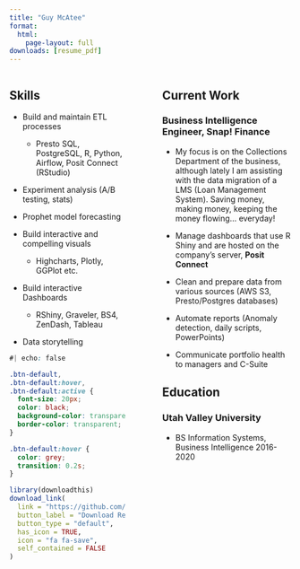 ```yaml
---
title: "Guy McAtee"
format:
  html:
    page-layout: full
downloads: [resume_pdf]
---
```



::: columns
::: {.column width="45%"}
## Skills

<div class="skills_list">
-   Build and maintain ETL processes

    -   Presto SQL, PostgreSQL, R, Python, Airflow, Posit Connect (RStudio)

-   Experiment analysis (A/B testing, stats)

-   Prophet model forecasting

-   Build interactive and compelling visuals

    -   Highcharts, Plotly, GGPlot etc.

-   Build interactive Dashboards

    -   RShiny, Graveler, BS4, ZenDash, Tableau

-   Data storytelling
</div>

::: {.download_btn}
```css
#| echo: false

.btn-default,
.btn-default:hover,
.btn-default:active {
  font-size: 20px;
  color: black;
  background-color: transparent;
  border-color: transparent;
}

.btn-default:hover {
  color: grey;
  transition: 0.2s;
}
```

```r
library(downloadthis)
download_link(
  link = "https://github.com/gmcatee/portfolio/blob/main/GuyMcAtee_Resume1.pdf",
  button_label = "Download Resumé",
  button_type = "default",
  has_icon = TRUE,
  icon = "fa fa-save",
  self_contained = FALSE
)
```
:::

:::

::: {.column width="5%"}
<!-- empty for space -->
:::

::: {.column width="50%"}
## Current Work

### Business Intelligence Engineer, Snap! Finance

-   My focus is on the Collections Department of the business, although lately I am assisting with the data migration of a LMS (Loan Management System). Saving money, making money, keeping the money flowing... everyday!

-   Manage dashboards that use R Shiny and are hosted on the company's server, **Posit Connect**

-   Clean and prepare data from various sources (AWS S3, Presto/Postgres databases)

-   Automate reports (Anomaly detection, daily scripts, PowerPoints)

-   Communicate portfolio health to managers and C-Suite

## Education

### Utah Valley University

-   BS Information Systems, Business Intelligence 2016-2020
:::
:::
